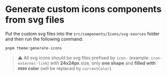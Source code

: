 # Generate custom icons components from svg files

Put the custom svg files into the `src/components/Icons/svg-sources` folder and then run the following command:

```bash
pnpm theme:generate-icons
```

> ⚠️ All svg icons should be svg files prefixed by `icon-` (example: `icon-externel-link`) with **24x24px** size, only **one shape** and **filled with `#000` color** (will be replaced by `currentColor`).
